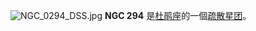 {{NGCInfoBox|NGCID=NGC 294|發現者=約翰·弗里德里希·威廉·赫歇爾|發現日期=1834年4月11日|其他編號=ESO 29-SC22|曆元=J2000.0|赤經=53分5.7秒|赤緯=-73°22'50""|星座=杜鹃座|星體=星系|星等=12.7|表面亮度=|藍等=}}
[[File:NGC_0294_DSS.jpg|thumb]]
'''NGC 294''' 是[[杜鹃座|杜鹃座]]的一個[[疏散星团|疏散星团]]。

{{NGCReference|294}}
{{Catalogs|NGC=294}}